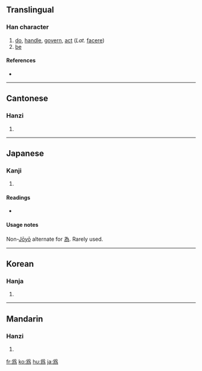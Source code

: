 {{see|为|為}}
==Translingual==
{{stroke order|type=animate}}

===Han character===
{{Han char|rn=87|rad=爪|as=08|sn=12|four=|canj=月竹弓火 (BHNF)}}

# [[do]], [[handle]], [[govern]], [[act]] (''Lat.'' [[facere]])
# [[be]]

====References====
* {{Han ref|kx=0689.130|dkj=19686|dj=1102.160|hdz=32033.210|uh=7232|ud=29234}}

----

==Cantonese==

===Hanzi===
{{yue-hanzi|jyut=|y=wai4, wai6}}

# {{defn|Cantonese}}

----

==Japanese==

===Kanji===
{{ja-kanji|grade=|rs=爪08}}

# {{defn|Japanese}}

====Readings====
* {{ja-readings|on=[[い]] (i)|kun=[[ため]] (tame), [[する]] (suru), [[なす]] (nasu), [[なる]] (naru)}}

====Usage notes====
Non-[[w:Jōyō kanji|Jōyō]] alternate for [[為]].  Rarely used.

----

==Korean==

===Hanja===
{{ko-hanja|hangeul=위|eumhun=|rv=wi|mr=wi|y=wi}}

# {{defn|Korean}}

----

==Mandarin==

===Hanzi===
{{cmn-hanzi|sim=为|pin=[[wèi]] ([[wei4]]), [[wéi]] ([[wei2]])|wg=wei<sup>4</sup>, wei<sup>2</sup>}}

# {{defn|Mandarin}}

[[fr:爲]]
[[ko:爲]]
[[hu:爲]]
[[ja:爲]]